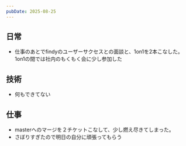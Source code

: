 ```yaml
---
pubDate: 2025-08-25
---
```



## 日常

- 仕事のあとでfindyのユーザーサクセスとの面談と、1on1を2本こなした。1on1の間では社内のもくもく会に少し参加した


## 技術

- 何もできてない


## 仕事

- masterへのマージを２チケットこなして、少し燃え尽きてしまった。
- さぼりすぎたので明日の自分に頑張ってもらう


